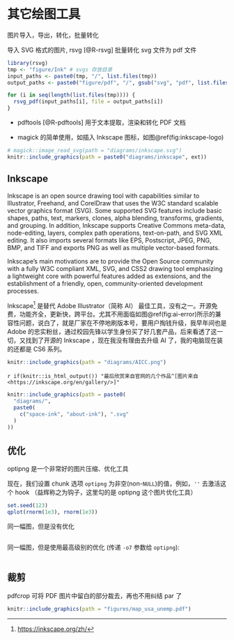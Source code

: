 # 其它绘图工具

图片导入，导出，转化，批量转化

导入 SVG 格式的图片, rsvg [@R-rsvg] 批量转化 svg 文件为 pdf 文件

```r
library(rsvg)
tmp <- "figure/Ink" # svgs 存放目录
input_paths <- paste0(tmp, "/", list.files(tmp))
output_paths <- paste0("figure/pdf", "/", gsub("svg", "pdf", list.files(tmp)))

for (i in seq(length(list.files(tmp)))) {
  rsvg_pdf(input_paths[i], file = output_paths[i])
}
```

- pdftools [@R-pdftools] 用于文本提取，渲染和转化 PDF 文档

- magick 的简单使用，如插入 Inkscape 图标，如图\@ref(fig:inkscape-logo)

```{r inkscape-logo,fig.cap="Inkscape 图标", echo = FALSE, out.width="25%"}
# magick::image_read_svg(path = "diagrams/inkscape.svg")
knitr::include_graphics(path = paste0("diagrams/inkscape", ext))
```

## Inkscape

Inkscape is an open source drawing tool with capabilities similar to Illustrator, Freehand, and CorelDraw that uses the W3C standard scalable vector graphics  format (SVG). Some supported SVG features include basic shapes, paths, text, markers, clones, alpha blending, transforms, gradients, and grouping. In addition, Inkscape supports Creative Commons meta-data, node-editing, layers, complex path operations, text-on-path, and SVG XML editing. It also imports several formats like EPS, Postscript, JPEG, PNG, BMP, and TIFF and exports PNG as well as multiple vector-based formats.

Inkscape's main motivations are to provide the Open Source community with a fully W3C compliant XML, SVG, and CSS2 drawing tool emphasizing a lightweight core with powerful features added as extensions, and the establishment of a friendly, open, community-oriented development processes.

Inkscape^[<https://inkscape.org/zh/>] 是替代 Adobe Illustrator（简称 AI） 最佳工具，没有之一。开源免费，功能齐全，更新快，跨平台。尤其不用面临如图\@ref(fig:ai-error)所示的兼容性问题，说白了，就是厂家在不停地刷版本号，要用户掏钱升级，我早年间也是 Adobe 的忠实粉丝，通过校园先锋以学生身份买了好几套产品，后来看透了这一切，又找到了开源的 Inkscape \index{Inkscape}，现在我没有理由去升级 AI 了，我的电脑现在装的还都是 CS6 系列。

```{r ai-error,fig.cap="兼容性错误", echo = FALSE}
knitr::include_graphics(path = "diagrams/AICC.png")
```

`r if(knitr::is_html_output()) "最后欣赏来自官网的几个作品^[图片来自 <https://inkscape.org/en/gallery/>]" `

```{r ink-work,fig.cap="作品欣赏", echo = FALSE,out.width="45%", eval= knitr::is_html_output() }
knitr::include_graphics(path = paste0(
  "diagrams/",
  paste0(
    c("space-ink", "about-ink"), ".svg"
  )
))
```

## 优化

optipng 是一个非常好的图片压缩、优化工具

现在，我们设置 chunk 选项 `optipng` 为非空(non-`NULL`)的值，例如，`''` 去激活这个 hook （益辉称之为钩子，这里勾的是 optipng 这个图片优化工具）

```{r use-optipng, optipng='',fig.cap="优化"}
set.seed(123)
qplot(rnorm(1e3), rnorm(1e3))
```

同一幅图，但是没有优化

```{r no-optipng, ref.label='use-optipng',fig.cap="没有优化"}
```

同一幅图，但是使用最高级别的优化 (传递 `-o7` 参数给 `optipng`):

```{r optipng-o7, ref.label='use-optipng', optipng='-o7',fig.cap="最强优化"}
```

## 裁剪

pdfcrop 可将 PDF 图片中留白的部分裁去，再也不用纠结 par 了

```{r pdfcrop, fig.cap="pdfcrop 裁剪白边", crop = TRUE,echo=FALSE}
knitr::include_graphics(path = "figures/map_usa_unemp.pdf")
```
